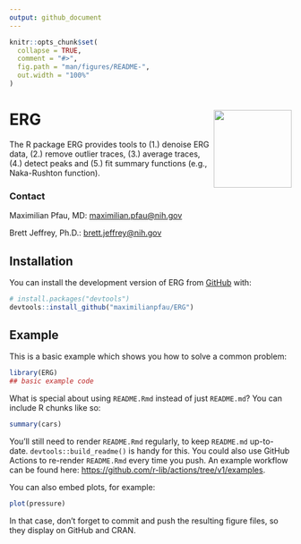 ```yaml
---
output: github_document
---
```


<!-- README.md is generated from README.Rmd. Please edit that file -->

```r
knitr::opts_chunk$set(
  collapse = TRUE,
  comment = "#>",
  fig.path = "man/figures/README-",
  out.width = "100%"
)
```


# ERG <img src='sticker.png' align="right" height="139" />

<!-- badges: start -->
<!-- badges: end -->

The R package ERG provides tools to (1.) denoise ERG data, (2.) remove outlier traces, (3.) average traces, (4.) detect peaks and (5.) fit summary functions (e.g., Naka-Rushton function).

### Contact

Maximilian Pfau, MD: [maximilian.pfau@nih.gov](maximilian.pfau@nih.gov)

Brett Jeffrey, Ph.D.: [brett.jeffrey@nih.gov](brett.jeffrey@nih.gov)


## Installation

You can install the development version of ERG from [GitHub](https://github.com/) with:

``` r
# install.packages("devtools")
devtools::install_github("maximilianpfau/ERG")
```

## Example

This is a basic example which shows you how to solve a common problem:

```r
library(ERG)
## basic example code
```

What is special about using `README.Rmd` instead of just `README.md`? You can include R chunks like so:

```r
summary(cars)
```

You'll still need to render `README.Rmd` regularly, to keep `README.md` up-to-date. `devtools::build_readme()` is handy for this. You could also use GitHub Actions to re-render `README.Rmd` every time you push. An example workflow can be found here: <https://github.com/r-lib/actions/tree/v1/examples>.

You can also embed plots, for example:

```r
plot(pressure)
```

In that case, don't forget to commit and push the resulting figure files, so they display on GitHub and CRAN.
